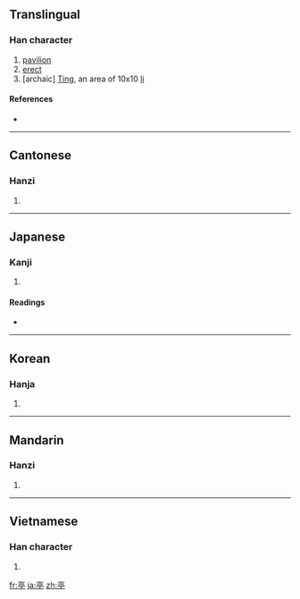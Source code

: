 ==Translingual==

===Han character===
{{Han char|rn=8|rad=亠|as=07|sn=9|four=0020<sub>1</sub>|canj=X卜口月弓 (XYRBN), 卜口月弓 (YRBN)}}

# [[pavilion]]
# [[erect]]
# [archaic] [[w:Ting (administrative unit)|Ting]], an area of 10x10 [[w:li (unit)|li]]

====References====
* {{Han ref|kx=0089.030|dkj=00303|dj=0188.090|hdz=10286.020|uh=4EAD|ud=20141|bh=AB46|bd=43846}}

----

==Cantonese==

===Hanzi===
{{yue-hanzi|jyut=|y=ting4}}

# {{defn|Cantonese|sort=亠07}}

----

==Japanese==

===Kanji===
{{ja-kanji|grade=c|rs=亠07}}

# {{defn|Japanese|sort=亠07}}

====Readings====
* {{ja-readings|on=[[てい]] (tei), [[ちょう]] (chō), [[ちん]] (chin)|kun=[[あずまや]] (azumaya)}}

----

==Korean==

===Hanja===
{{ko-hanja|hangeul=[[정]]|rv=jeong|mr=chŏng}}

# {{defn|Korean|sort=亠07}}

----

==Mandarin==

===Hanzi===
{{cmn-hanzi|pin=[[tíng]] ([[ting2]])|wg=t'ing<sup>2</sup>}}

# {{defn|Mandarin|sort=亠07}}

----

==Vietnamese==

===Han character===
{{vi-hantu|[[đình]], [[đứa]]|rs=亠07}}

# {{defn|Vietnamese|sort=亠07}}

[[fr:亭]]
[[ja:亭]]
[[zh:亭]]